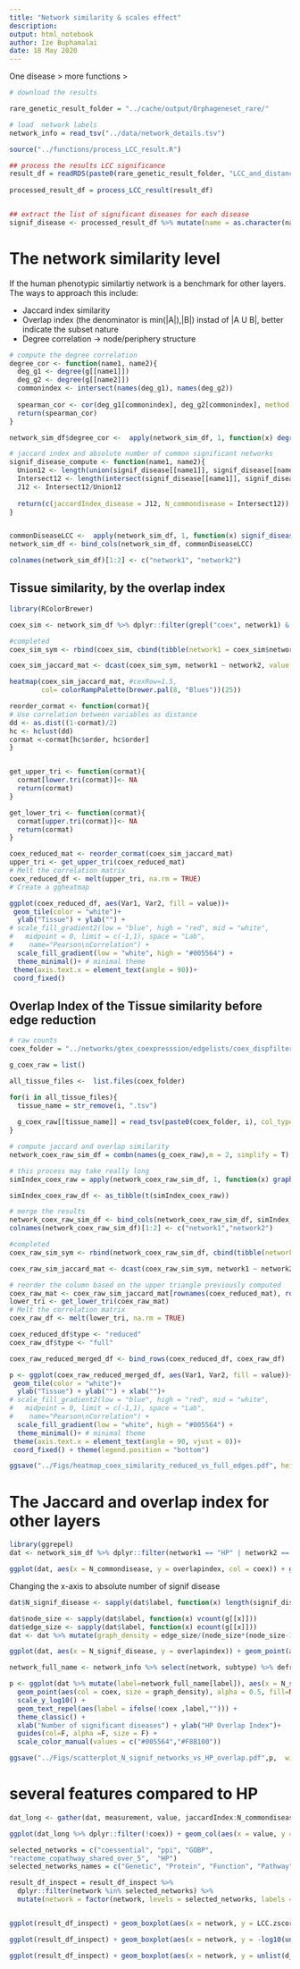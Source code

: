 ```yaml
---
title: "Network similarity & scales effect"
description: 
output: html_notebook
author: Ize Buphamalai
date: 18 May 2020
---
```


One disease > more functions > 

```r
# download the results

rare_genetic_result_folder = "../cache/output/Orphageneset_rare/"

# load  network labels
network_info = read_tsv("../data/network_details.tsv")

source("../functions/process_LCC_result.R")

## process the results LCC significance
result_df = readRDS(paste0(rare_genetic_result_folder, "LCC_and_distance_calculation_results.RDS"))
  
processed_result_df = process_LCC_result(result_df)


## extract the list of significant diseases for each disease
signif_disease <- processed_result_df %>% mutate(name = as.character(name)) %>% dplyr::filter(LCC.signif != "none") %>% group_by(network) %>% summarise(all_disease_signif = list(name)) %>% deframe()
```


# The network similarity level
If the human phenotypic similartiy network is a benchmark for other layers. The ways to approach this include:

 - Jaccard index similarity 
 - Overlap index (the denominator is min(|A|),|B|) instad of |A U B|, better indicate the subset nature
 - Degree correlation -> node/periphery structure
 
```r

# compute the degree correlation
degree_cor <- function(name1, name2){
  deg_g1 <- degree(g[[name1]])
  deg_g2 <- degree(g[[name2]])
  commonindex <- intersect(names(deg_g1), names(deg_g2))
  
  spearman_cor <- cor(deg_g1[commonindex], deg_g2[commonindex], method = "spearman")
  return(spearman_cor)
}

network_sim_df$degree_cor <-  apply(network_sim_df, 1, function(x) degree_cor(x[1], x[2])) 

# jaccard index and absolute number of common significant networks
signif_disease_compute <- function(name1, name2){
  Union12 <- length(union(signif_disease[[name1]], signif_disease[[name2]]))
  Intersect12 <- length(intersect(signif_disease[[name1]], signif_disease[[name2]]))
  J12 <- Intersect12/Union12
  
  return(c(jaccardIndex_disease = J12, N_commondisease = Intersect12))
}


commonDiseaseLCC <-  apply(network_sim_df, 1, function(x) signif_disease_compute(x[1], x[2]))  %>% t %>% as_tibble()
network_sim_df <- bind_cols(network_sim_df, commonDiseaseLCC)

colnames(network_sim_df)[1:2] <- c("network1", "network2")
```
 
 
## Tissue similarity, by the overlap index
```r
library(RColorBrewer)

coex_sim <- network_sim_df %>% dplyr::filter(grepl("coex", network1) & grepl("coex", network2)) %>% mutate(network1 = str_remove(network1, "coex_"),network2 = str_remove(network2, "coex_"))

#completed
coex_sim_sym <- rbind(coex_sim, cbind(tibble(network1 = coex_sim$network2, network2 = coex_sim$network1), coex_sim[,-c(1:2)]))

coex_sim_jaccard_mat <- dcast(coex_sim_sym, network1 ~ network2, value.var = "overlapindex") %>% column_to_rownames(var = "network1") %>% as.matrix

heatmap(coex_sim_jaccard_mat, #cexRow=1.5, 
        col= colorRampPalette(brewer.pal(8, "Blues"))(25))
```

```r
reorder_cormat <- function(cormat){
# Use correlation between variables as distance
dd <- as.dist((1-cormat)/2)
hc <- hclust(dd)
cormat <-cormat[hc$order, hc$order]
}


get_upper_tri <- function(cormat){
  cormat[lower.tri(cormat)]<- NA
  return(cormat)
}

get_lower_tri <- function(cormat){
  cormat[upper.tri(cormat)]<- NA
  return(cormat)
}

coex_reduced_mat <- reorder_cormat(coex_sim_jaccard_mat)
upper_tri <- get_upper_tri(coex_reduced_mat)
# Melt the correlation matrix
coex_reduced_df <- melt(upper_tri, na.rm = TRUE)
# Create a ggheatmap

ggplot(coex_reduced_df, aes(Var1, Var2, fill = value))+
 geom_tile(color = "white")+
  ylab("Tissue") + ylab("") +
# scale_fill_gradient2(low = "blue", high = "red", mid = "white", 
#   midpoint = 0, limit = c(-1,1), space = "Lab", 
#    name="Pearson\nCorrelation") +
  scale_fill_gradient(low = "white", high = "#005564") +
  theme_minimal()+ # minimal theme
 theme(axis.text.x = element_text(angle = 90))+
 coord_fixed()
```

## Overlap Index of the Tissue similarity before edge reduction

```r
# raw counts
coex_folder = "../networks/gtex_coexpresssion/edgelists/coex_dispfilter_001_cor075/"

g_coex_raw = list()

all_tissue_files <-  list.files(coex_folder)

for(i in all_tissue_files){
  tissue_name = str_remove(i, ".tsv")
  
  g_coex_raw[[tissue_name]] = read_tsv(paste0(coex_folder, i), col_types = "cc") %>% graph_from_data_frame(., directed = F)
}

# compute jaccard and overlap similarity
network_coex_raw_sim_df = combn(names(g_coex_raw),m = 2, simplify = T) %>% t() %>% as_tibble

# this process may take really long
simIndex_coex_raw = apply(network_coex_raw_sim_df, 1, function(x) graph_similarity(g_coex_raw, x[1], x[2])) 

simIndex_coex_raw_df <- as_tibble(t(simIndex_coex_raw))

# merge the results
network_coex_raw_sim_df <- bind_cols(network_coex_raw_sim_df, simIndex_coex_raw_df)
colnames(network_coex_raw_sim_df)[1:2] <- c("network1","network2")

#completed
coex_raw_sim_sym <- rbind(network_coex_raw_sim_df, cbind(tibble(network1 = network_coex_raw_sim_df$network2, network2 = network_coex_raw_sim_df$network1), network_coex_raw_sim_df[,-c(1:2)]))

coex_raw_sim_jaccard_mat <- dcast(coex_raw_sim_sym, network1 ~ network2, value.var = "overlapindex") %>% column_to_rownames(var = "network1") %>% as.matrix

# reorder the column based on the upper triangle previously computed
coex_raw_mat <- coex_raw_sim_jaccard_mat[rownames(coex_reduced_mat), rownames(coex_reduced_mat)]
lower_tri <- get_lower_tri(coex_raw_mat)
# Melt the correlation matrix
coex_raw_df <- melt(lower_tri, na.rm = TRUE)

coex_reduced_df$type <- "reduced"
coex_raw_df$type <- "full"

coex_raw_reduced_merged_df <- bind_rows(coex_reduced_df, coex_raw_df)

p <- ggplot(coex_raw_reduced_merged_df, aes(Var1, Var2, fill = value))+
 geom_tile(color = "white")+
  ylab("Tissue") + ylab("") + xlab("")+
# scale_fill_gradient2(low = "blue", high = "red", mid = "white", 
#   midpoint = 0, limit = c(-1,1), space = "Lab", 
#    name="Pearson\nCorrelation") +
  scale_fill_gradient(low = "white", high = "#005564") +
  theme_minimal()+ # minimal theme
 theme(axis.text.x = element_text(angle = 90, vjust = 0))+
 coord_fixed() + theme(legend.position = "bottom")

ggsave("../Figs/heatmap_coex_similarity_reduced_vs_full_edges.pdf", height = 6, width = 6)

```



# The Jaccard and overlap index for other layers

```r
library(ggrepel)
dat <- network_sim_df %>% dplyr::filter(network1 == "HP" | network2 == "HP") %>% mutate(label = paste0(network1, network2) %>% str_remove(., "HP"), coex = grepl("coex", label))

ggplot(dat, aes(x = N_commondisease, y = overlapindex, col = coex)) + geom_point() + scale_y_log10() + geom_label_repel(aes(label = ifelse(!coex,label,""))) 
```

Changing the x-axis to absolute number of signif disease
```r
dat$N_signif_disease <- sapply(dat$label, function(x) length(signif_disease[[x]]))

dat$node_size <- sapply(dat$label, function(x) vcount(g[[x]]))
dat$edge_size <- sapply(dat$label, function(x) ecount(g[[x]]))
dat <- dat %>% mutate(graph_density = edge_size/(node_size*(node_size-1)/2))

ggplot(dat, aes(x = N_signif_disease, y = overlapindex)) + geom_point(aes(col = coex, size = graph_density, alpha = 0.5)) + scale_y_log10() + geom_text_repel(aes(label = ifelse(!(coex & N_signif_disease < 10) ,label,""))) + theme_classic()
```

```r
network_full_name <- network_info %>% select(network, subtype) %>% deframe

p <- ggplot(dat %>% mutate(label=network_full_name[label]), aes(x = N_signif_disease, y = overlapindex)) + 
  geom_point(aes(col = coex, size = graph_density), alpha = 0.5, fill=NA) + 
  scale_y_log10() + 
  geom_text_repel(aes(label = ifelse(!coex ,label,""))) + 
  theme_classic() +
  xlab("Number of significant diseases") + ylab("HP Overlap Index")+
  guides(col=F, alpha =F, size = F) +
  scale_color_manual(values = c("#005564","#F8B100"))

ggsave("../Figs/scatterplot_N_signif_networks_vs_HP_overlap.pdf",p,  width = 3.5, height = 3.5)
```


# several features compared to HP
```r
dat_long <- gather(dat, measurement, value, jaccardIndex:N_commondisease, factor_key=TRUE)

ggplot(dat_long %>% dplyr::filter(!coex)) + geom_col(aes(x = value, y = label)) + facet_grid(.~measurement, scale = "free")
```


```r
selected_networks = c("coessential", "ppi", "GOBP",
"reactome_copathway_shared_over_5",  "HP")
selected_networks_names = c("Genetic", "Protein", "Function", "Pathway", "Phenotype")

result_df_inspect = result_df_inspect %>% 
  dplyr::filter(network %in% selected_networks) %>%
  mutate(network = factor(network, levels = selected_networks, labels = selected_networks_names))


ggplot(result_df_inspect) + geom_boxplot(aes(x = network, y = LCC.zscore))
```


```r
ggplot(result_df_inspect) + geom_boxplot(aes(x = network, y = -log10(unlist(d_s_signif.zpval))))

ggplot(result_df_inspect) + geom_boxplot(aes(x = network, y = unlist(d_s_signif.zscore)))
```


